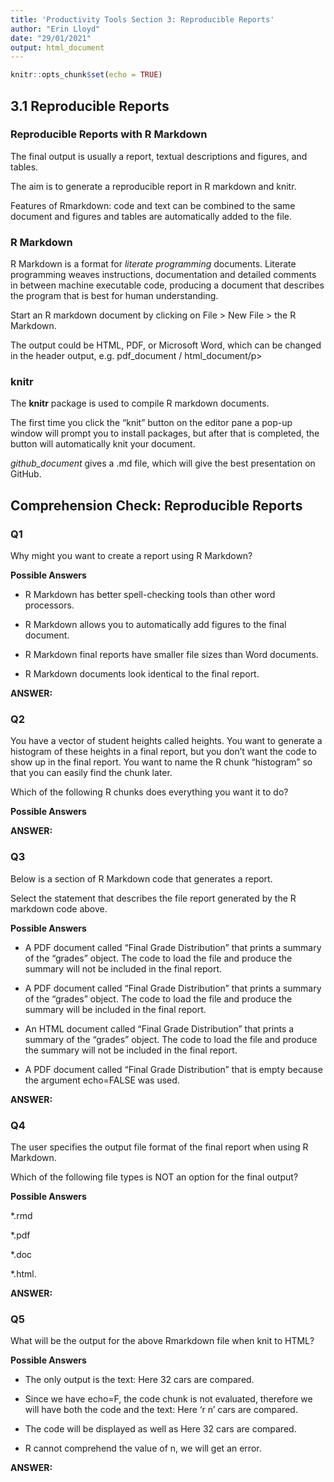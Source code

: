 ```yaml
---
title: 'Productivity Tools Section 3: Reproducible Reports'
author: "Erin Lloyd"
date: "29/01/2021"
output: html_document
---
```


```r
knitr::opts_chunk$set(echo = TRUE)
```

## 3.1 Reproducible Reports

### Reproducible Reports with R Markdown

The final output is usually a report, textual descriptions and figures, and tables.  

The aim is to generate a reproducible report in R markdown and knitr.  

Features of Rmarkdown: code and text can be combined to the same document and figures and tables are automatically added to the file.  


### R Markdown

R Markdown is a format for *literate programming* documents. Literate programming weaves instructions, documentation and detailed comments in between machine executable code, producing a document that describes the program that is best for human understanding.  

Start an R markdown document by clicking on File > New File > the R Markdown. 

The output could be HTML, PDF, or Microsoft Word, which can be changed in the header output, e.g. pdf_document / html_document/p>  


### knitr

The **knitr** package is used to compile R markdown documents.  

The first time you click the "knit" button on the editor pane a pop-up window will prompt you to install packages, but after that is completed, the button will automatically knit your document.  

*github_document* gives a .md file, which will give the best presentation on GitHub.  


## Comprehension Check: Reproducible Reports

### Q1

Why might you want to create a report using R Markdown?  

**Possible Answers**  

* R Markdown has better spell-checking tools than other word processors.  

* R Markdown allows you to automatically add figures to the final document.  

* R Markdown final reports have smaller file sizes than Word documents.  

* R Markdown documents look identical to the final report.  

**ANSWER: **  


### Q2

You have a vector of student heights called heights. You want to generate a histogram of these heights in a final report, but you don’t want the code to show up in the final report. You want to name the R chunk “histogram” so that you can easily find the chunk later.  

Which of the following R chunks does everything you want it to do?  

**Possible Answers**  


**ANSWER: **  


### Q3

Below is a section of R Markdown code that generates a report.  

    
Select the statement that describes the file report generated by the R markdown code above.  

**Possible Answers**  

* A PDF document called “Final Grade Distribution” that prints a summary of the “grades” object. The code to load the file and produce the summary will not be included in the final report.  

* A PDF document called “Final Grade Distribution” that prints a summary of the “grades” object. The code to load the file and produce the summary will be included in the final report.  

* An HTML document called “Final Grade Distribution” that prints a summary of the “grades” object. The code to load the file and produce the summary will not be included in the final report.  

* A PDF document called “Final Grade Distribution” that is empty because the argument echo=FALSE was used.  

**ANSWER: **  


### Q4

The user specifies the output file format of the final report when using R Markdown.  

Which of the following file types is NOT an option for the final output?  

**Possible Answers**  

*.rmd  

*.pdf  

*.doc  

*.html. 

**ANSWER: **  


### Q5
    
What will be the output for the above Rmarkdown file when knit to HTML?  

**Possible Answers**  

* The only output is the text: Here 32 cars are compared.  

* Since we have echo=F, the code chunk is not evaluated, therefore we will have both the code and the text: Here 'r n' cars are compared.  

* The code will be displayed as well as Here 32 cars are compared.  

* R cannot comprehend the value of n, we will get an error.  

**ANSWER: **  
